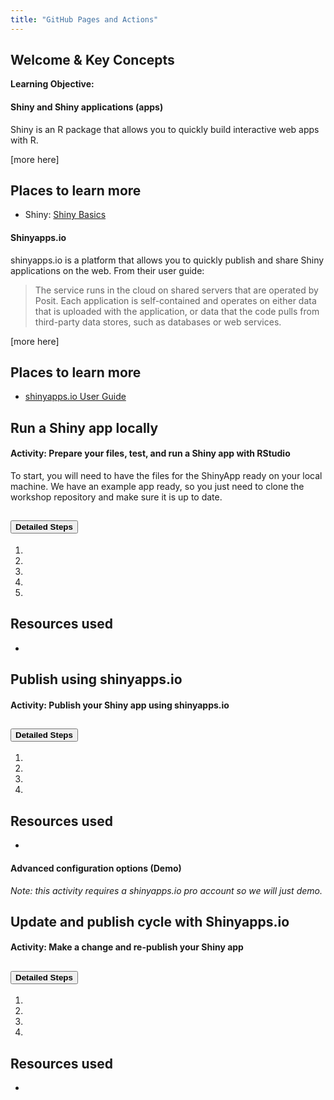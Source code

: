 ```yaml
---
title: "GitHub Pages and Actions"
---
```


## Welcome & Key Concepts

**Learning Objective:** 



#### Shiny and Shiny applications (apps)

Shiny is an R package that allows you to quickly build interactive web apps with R. 

[more here]

::: callout-tip
## Places to learn more

-  Shiny: [Shiny Basics](https://shiny.posit.co/r/getstarted/shiny-basics/lesson1/)

:::



#### Shinyapps.io

shinyapps.io is a platform that allows you to quickly publish and share Shiny applications on the web. From their user guide:

> The service runs in the cloud on shared servers that are operated by Posit. Each application is self-contained and operates on either data that is uploaded with the application, or data that the code pulls from third-party data stores, such as databases or web services.

[more here]

::: callout-tip
## Places to learn more

-  [shinyapps.io User Guide](https://docs.posit.co/shinyapps.io/guide/)

:::


## Run a Shiny app locally

::: mark
#### **Activity**: Prepare your files, test, and run a Shiny app with RStudio
:::

To start, you will need to have the files for the ShinyApp ready on your local machine. We have an example app ready, so you just need to clone the workshop repository and make sure it is up to date.

```{=html}
<div class="accordion">
  <div class="accordion-item">
    <h2 class="accordion-header" id="heading1">
      <button class="accordion-button collapsed" type="button" data-bs-toggle="collapse" data-bs-target="#collapse1" aria-expanded="false" aria-controls="collapse1">
        <strong>Detailed Steps</strong>
      </button>
    </h2>
    <div id="collapse1" class="accordion-collapse collapse" aria-labelledby="heading1" data-bs-parent="#accordionExample" style="">
      <div class="accordion-body">
        <ol>
          <li></li>
          <li></li>
          <li></li>
          <li></li>
          <li></li>
        </ol>
      </div>
    </div>
  </div>
</div>
```


::: callout-note
## Resources used

-  []()
:::



## Publish using shinyapps.io

::: mark
#### **Activity**: Publish your Shiny app using shinyapps.io
:::


```{=html}
<div class="accordion">
  <div class="accordion-item">
    <h2 class="accordion-header" id="heading2">
      <button class="accordion-button collapsed" type="button" data-bs-toggle="collapse" data-bs-target="#collapse2" aria-expanded="false" aria-controls="collapse2">
        <strong>Detailed Steps</strong>
      </button>
    </h2>
    <div id="collapse2" class="accordion-collapse collapse" aria-labelledby="heading2" data-bs-parent="#accordionExample" style="">
      <div class="accordion-body">
        <ol>
          <li></li>
          <li></li>
          <li></li>
          <li></li>
        </ol>
      </div>
    </div>
  </div>
</div>
```


::: callout-note
## Resources used

-  []()
:::

#### Advanced configuration options (Demo)

_Note: this activity requires a shinyapps.io pro account so we will just demo._


## Update and publish cycle with Shinyapps.io

::: mark
#### **Activity**: Make a change and re-publish your Shiny app
:::


```{=html}
<div class="accordion">
  <div class="accordion-item">
    <h2 class="accordion-header" id="heading3">
      <button class="accordion-button collapsed" type="button" data-bs-toggle="collapse" data-bs-target="#collapse3" aria-expanded="false" aria-controls="collapse3">
        <strong>Detailed Steps</strong>
      </button>
    </h2>
    <div id="collapse3" class="accordion-collapse collapse" aria-labelledby="heading3" data-bs-parent="#accordionExample" style="">
      <div class="accordion-body">
        <ol>
          <li></li>
          <li></li>
          <li></li>
          <li></li>
        </ol>
      </div>
    </div>
  </div>
</div>
```


::: callout-note
## Resources used

-  []()
:::

